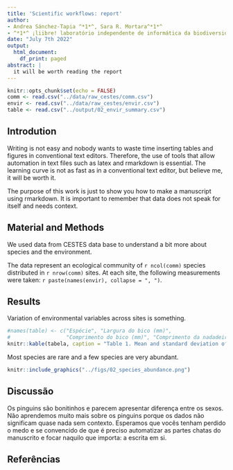 ```yaml
---
title: 'Scientific workflows: report'
author:
- Andrea Sánchez-Tapia ^*1*^, Sara R. Mortara^*1*^
- ^*1*^ ¡liibre! laboratório independente de informática da biodiversidade e reprodutibilidade em ecologia
date: "July 7th 2022"
output:
  html_document:
    df_print: paged
abstract: |
  it will be worth reading the report
---
```


```r
knitr::opts_chunk$set(echo = FALSE)
comm <- read.csv("../data/raw_cestes/comm.csv")
envir <- read.csv("../data/raw_cestes/envir.csv")
table <- read.csv("../output/02_envir_summary.csv")
```

## Introdution

Writing is not easy and nobody wants to waste time inserting tables and figures in conventional text editors. Therefore, the use of tools that allow automation in text files such as latex and rmarkdown is essential. The learning curve is not as fast as in a conventional text editor, but believe me, it will be worth it.

The purpose of this work is just to show you how to make a manuscript using rmarkdown. It is important to remember that data does not speak for itself and needs context.

## Material and Methods

We used data from CESTES data base to understand a bit more about species and the environment. 

The data represent an ecological community of `r ncol(comm)` species distributed in `r nrow(comm)` sites. At each site, the following measurements were taken: `r paste(names(envir), collapse = ", ")`.



## Results

Variation of environmental variables across sites is something. 


```r
#names(table) <- c("Espécie", "Largura do bico (mm)",
#                  "Comprimento do bico (mm)", "Comprimento da nadadeira (mm)")
knitr::kable(tabela, caption = "Table 1. Mean and standard deviation of environmental metrics across sites", "pipe", digits = 2)
```


Most species are rare and a few species are very abundant. 


```r
knitr::include_graphics("../figs/02_species_abundance.png")
```




## Discussão

Os pinguins são bonitinhos e parecem apresentar diferença entre os sexos. Não aprendemos muito mais sobre os pinguins porque os dados não significam quase nada sem contexto. Esperamos que vocês tenham perdido o medo e se convencido de que é preciso automatizar as partes chatas do manuscrito e focar naquilo que importa: a escrita em si.

## Referências
<div id="refs"></div>
